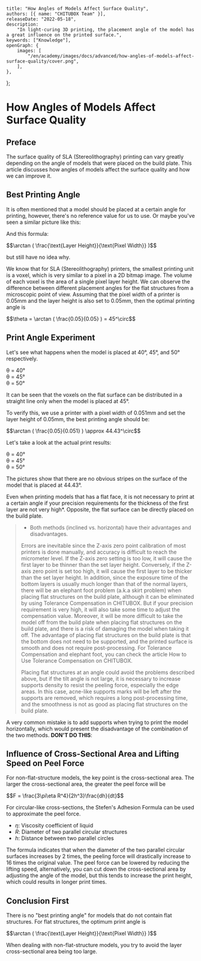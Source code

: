 
	title: "How Angles of Models Affect Surface Quality",
	authors: [{ name: "CHITUBOX Team" }],
	releaseDate: "2022-05-18",
	description:
		"In light-curing 3D printing, the placement angle of the model has a great influence on the printed surface.",
	keywords: ["Knowledge"],
	openGraph: {
		images: [
			"/en/academy/images/docs/advanced/how-angles-of-models-affect-surface-quality/cover.png",
		],
	},
};

# How Angles of Models Affect Surface Quality

## Preface

The surface quality of SLA (Stereolithography) printing can vary greatly depending on the angle of models that were placed on the build plate. This article discusses how angles of models affect the surface quality and how we can improve it.

## Best Printing Angle

It is often mentioned that a model should be placed at a certain angle for printing, however, there's no reference value for us to use. Or maybe you've seen a similar picture like this:

<ImageContainer>
	<AntdImage
		alt="print angle illustration"
		src={
			"/en/academy/images/docs/advanced/how-angles-of-models-affect-surface-quality/print-angle-illustration.png"
		}
	/>
</ImageContainer>

And this formula:

<div style={{ display:"flex", justifyContent: "center", fontSize: "1.4rem"}}>
	$$\arctan ( \frac{\text{Layer Height}}{\text{Pixel Width}} )$$
</div>

but still have no idea why.

We know that for SLA (Stereolithography) printers, the smallest printing unit is a voxel, which is very similar to a pixel in a 2D bitmap image. The volume of each voxel is the area of a single pixel layer height. We can observe the difference between different placement angles for the flat structures from a microscopic point of view. Assuming that the pixel width of a printer is 0.05mm and the layer height is also set to 0.05mm, then the optimal printing angle is

<div style={{ display: "flex", justifyContent: "center", fontSize: "1.4rem" }}>
	$$\theta = \arctan ( \frac{0.05}{0.05} ) = 45^\circ$$
</div>

## Print Angle Experiment

Let's see what happens when the model is placed at 40°, 45°, and 50° respectively.

<DocsColumnContainer>
	<DocsColumn>
		<div className="flex flex-col w-60 gap-4">
			<AntdImage
				alt="place model at 40°"
				src={
					"/en/academy/images/docs/advanced/how-angles-of-models-affect-surface-quality/place-model-at-40.png"
				}
			/>
			<div className="flex justify-center items-center text-gray-500">
				θ = 40°
			</div>
		</div>
	</DocsColumn>
	<DocsColumn>
		<div className="flex flex-col w-60 gap-4">
			<AntdImage
				alt="place model at 45°"
				src={
					"/en/academy/images/docs/advanced/how-angles-of-models-affect-surface-quality/place-model-at-45.png"
				}
			/>
			<div className="flex justify-center items-center text-gray-500">
				θ = 45°
			</div>
		</div>
	</DocsColumn>
	<DocsColumn>
		<div className="flex flex-col w-60 gap-4">
			<AntdImage
				alt="place model at 50°"
				src={
					"/en/academy/images/docs/advanced/how-angles-of-models-affect-surface-quality/place-model-at-50.png"
				}
			/>
			<div className="flex justify-center items-center text-gray-500">
				θ = 50°
			</div>
		</div>
	</DocsColumn>
</DocsColumnContainer>

It can be seen that the voxels on the flat surface can be distributed in a straight line only when the model is placed at 45°.

To verify this, we use a printer with a pixel width of 0.051mm and set the layer height of 0.05mm, the best printing angle should be:

<div style={{ display: "flex", justifyContent: "center", fontSize: "1.3rem" }}>
	$$\arctan ( \frac{0.05}{0.051} ) \approx 44.43^\circ$$
</div>

Let's take a look at the actual print results:

<DocsColumnContainer>
	<DocsColumn>
		<div className="flex flex-col w-60 gap-4">
			<AntdImage
				alt="print result"
				src={
					"/en/academy/images/docs/advanced/how-angles-of-models-affect-surface-quality/print-result-01.jpg"
				}
			/>
			<div className="flex justify-center items-center text-gray-500">
				θ = 40°
			</div>
		</div>
	</DocsColumn>
	<DocsColumn>
		<div className="flex flex-col w-60 gap-4">
			<AntdImage
				alt="print result"
				src={
					"/en/academy/images/docs/advanced/how-angles-of-models-affect-surface-quality/print-result-02.jpg"
				}
			/>
			<div className="flex justify-center items-center text-gray-500">
				θ = 45°
			</div>
		</div>
	</DocsColumn>
	<DocsColumn>
		<div className="flex flex-col w-60 gap-4">
			<AntdImage
				alt="print result"
				src={
					"/en/academy/images/docs/advanced/how-angles-of-models-affect-surface-quality/print-result-03.jpg"
				}
			/>
			<div className="flex justify-center items-center text-gray-500">
				θ = 50°
			</div>
		</div>
	</DocsColumn>
</DocsColumnContainer>

The pictures show that there are no obvious stripes on the surface of the model that is placed at 44.43°.

Even when printing models that has a flat face, it is not necessary to print at a certain angle if your precision requirements for the thickness of the first layer are not very high\*. Opposite, the flat surface can be directly placed on the build plate.

> -   Both methods (inclined vs. horizontal) have their advantages and disadvantages.
>
> Errors are inevitable since the Z-axis zero point calibration of most printers is done manually, and accuracy is difficult to reach the micrometer level. If the Z-axis zero setting is too low, it will cause the first layer to be thinner than the set layer height. Conversely, if the Z-axis zero point is set too high, it will cause the first layer to be thicker than the set layer height. In addition, since the exposure time of the bottom layers is usually much longer than that of the normal layers, there will be an elephant foot problem (a.k.a skirt problem) when placing flat structures on the build plate, although it can be eliminated by using Tolerance Compensation in CHITUBOX. But if your precision requirement is very high, it will also take some time to adjust the compensation value. Moreover, it will be more difficult to take the model off from the build plate when placing flat structures on the build plate, and there is a risk of damaging the model when taking it off. The advantage of placing flat structures on the build plate is that the bottom does not need to be supported, and the printed surface is smooth and does not require post-processing. For Tolerance Compensation and elephant foot, you can check the article <Link href="/tutorials/chitubox-basic/manual/how-to-use-tolerance-compensation-on-chitubox">How to Use Tolerance Compensation on CHITUBOX</Link>.
>
> Placing flat structures at an angle could avoid the problems described above, but if the tilt angle is not large, it is necessary to increase supports density to resist the peeling force, especially the edge areas. In this case, acne-like supports marks will be left after the supports are removed, which requires a long post-processing time, and the smoothness is not as good as placing flat structures on the build plate.

A very common mistake is to add supports when trying to print the model horizontally, which would present the disadvantage of the combination of the two methods. **DON'T DO THIS**:

<ImageContainer>
	<AntdImage
		alt="add supports when printing the model horizontally"
		src={
			"/en/academy/images/docs/advanced/how-angles-of-models-affect-surface-quality/add-supports-when-printing-the-model-horizontally.png"
		}
	/>
</ImageContainer>

## Influence of Cross-Sectional Area and Lifting Speed on Peel Force

For non-flat-structure models, the key point is the cross-sectional area. The larger the cross-sectional area, the greater the peel force will be

<div style={{ display:"flex", justifyContent: "center", fontSize: "1.5rem"}}>
	$$F = \frac{3\pi\eta R^4}{2h^3}\frac{dh}{dt}$$
</div>

For circular-like cross-sections, the Stefen's Adhesion Formula can be used to approximate the peel force.

-   $η$: Viscosity coefficient of liquid
-   $R$: Diameter of two parallel circular structures
-   $h$: Distance between two parallel circles

The formula indicates that when the diameter of the two parallel circular surfaces increases by 2 times, the peeling force will drastically increase to 16 times the original value. The peel force can be lowered by reducing the lifting speed, alternatively, you can cut down the cross-sectional area by adjusting the angle of the model, but this tends to increase the print height, which could results in longer print times.

## Conclusion First

There is no "best printing angle" for models that do not contain flat structures. For flat structures, the optimum print angle is

<div style={{ display:"flex", justifyContent: "center", fontSize: "1.4rem"}}>
	$$\arctan ( \frac{\text{Layer Height}}{\text{Pixel Width}} )$$
</div>

When dealing with non-flat-structure models, you try to avoid the layer cross-sectional area being too large.
